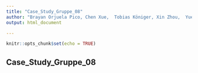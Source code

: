 ```yaml
---
title: "Case_Study_Gruppe_08"
author: "Brayan Orjuela Pico, Chen Xue,  Tobias Königer, Xin Zhou,  Yue Zhang  "
output: html_document

---
```


```r
knitr::opts_chunk$set(echo = TRUE)
```

## Case_Study_Gruppe_08


